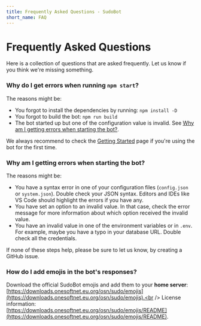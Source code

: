 ```yaml
---
title: Frequently Asked Questions - SudoBot
short_name: FAQ
---
```


# Frequently Asked Questions

Here is a collection of questions that are asked frequently. Let us know if you think we're missing something.

### Why do I get errors when running `npm start`?

The reasons might be:

-   You forgot to install the dependencies by running: `npm install -D`
-   You forgot to build the bot: `npm run build`
-   The bot started up but one of the configuration value is invalid. See [Why am I getting errors when starting the bot?](#why-am-i-getting-errors-when-starting-the-bot).

We always recommend to check the [Getting Started](/getting-started) page if you're using the bot for the first time.

### Why am I getting errors when starting the bot?

The reasons might be:

-   You have a syntax error in one of your configuration files (`config.json` or `system.json`). Double check your JSON syntax. Editors and IDEs like VS Code should highlight the errors if you have any.
-   You have set an option to an invalid value. In that case, check the error message for more information about which option received the invalid value.
-   You have an invalid value in one of the environment variables or in `.env`. For example, maybe you have a typo in your database URL. Double check all the credentials.

If none of these steps help, please be sure to let us know, by creating a GitHub issue.

### How do I add emojis in the bot's responses?

Download the official SudoBot emojis and add them to your **home server**: [https://downloads.onesoftnet.eu.org/osn/sudo/emojis](https://downloads.onesoftnet.eu.org/osn/sudo/emojis).<br />
License information: [https://downloads.onesoftnet.eu.org/osn/sudo/emojis/README](https://downloads.onesoftnet.eu.org/osn/sudo/emojis/README).
